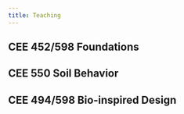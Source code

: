 ```yaml
---
title: Teaching 
---
```



## CEE 452/598 Foundations

## CEE 550 Soil Behavior

## CEE 494/598 Bio-inspired Design

